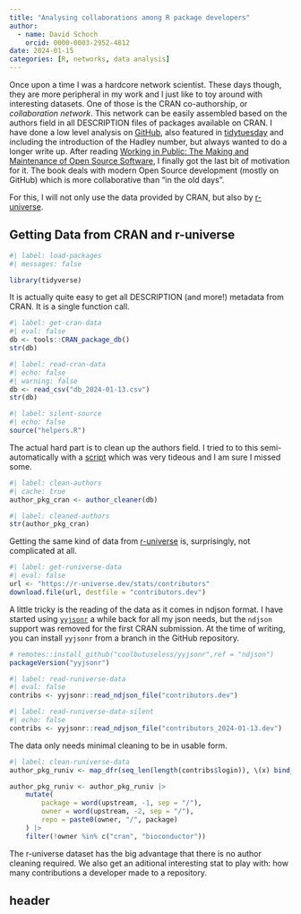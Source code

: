 ```yaml
---
title: "Analysing collaborations among R package developers"
author:
  - name: David Schoch
    orcid: 0000-0003-2952-4812
date: 2024-01-15
categories: [R, networks, data analysis]
---
```


Once upon a time I was a hardcore network scientist. These days though, they are more peripheral in my work and I just like to toy around with interesting datasets. One of those is the CRAN co-authorship, or *collaboration network*. This network can be easily assembled based on the authors field in all DESCRIPTION files of packages available on CRAN. I have done a low level analysis on [GitHub](https://github.com/schochastics/CRAN_collaboration), also featured in
[tidytuesday](https://github.com/rfordatascience/tidytuesday/tree/master/data/2023/2023-09-19) and including the introduction of the Hadley number, but always wanted to do a longer write up. After reading [Working in Public: The Making and Maintenance of Open Source Software](https://press.stripe.com/working-in-public), I finally got the last bit of motivation for it. The book deals with modern Open Source development (mostly on GitHub) which is more collaborative than "in the old days". 

For this, I will not only use the data provided by CRAN, but also by [r-universe](https://r-universe.dev).

## Getting Data from CRAN and r-universe

```r
#| label: load-packages
#| messages: false

library(tidyverse)
```

It is actually quite easy to get all DESCRIPTION (and more!) metadata from CRAN. It is a single function call. 
```r
#| label: get-cran-data
#| eval: false
db <- tools::CRAN_package_db()
str(db)
```

```r
#| label: read-cran-data
#| echo: false
#| warning: false
db <- read_csv("db_2024-01-13.csv")
str(db)
```


```r
#| label: silent-source
#| echo: false
source("helpers.R")
```

The actual hard part is to clean up the authors field. I tried to to this semi-automatically with a [script](https://github.com/schochastics/CRAN_collaboration/blob/main/Rscripts/helpers.R) which was very tideous and I am sure I missed some.

```r
#| label: clean-authors
#| cache: true
author_pkg_cran <- author_cleaner(db)
```


```r
#| label: cleaned-authors
str(author_pkg_cran)
```

Getting the same kind of data from [r-universe](https://r-universe.dev) is, surprisingly, not complicated at all.

```r
#| label: get-runiverse-data
#| eval: false
url <- "https://r-universe.dev/stats/contributors"
download.file(url, destfile = "contributors.dev")
```

A little tricky is the reading of the data as it comes in ndjson format. I have started using [`yyjsonr`](https://github.com/coolbutuseless/yyjsonr) a while back for all my json needs, but the `ndjson` support was removed for the first CRAN submission. At the time of writing, you can install `yyjsonr` from a branch in the GitHub repository. 

```r
# remotes::install_github("coolbutuseless/yyjsonr",ref = "ndjson")
packageVersion("yyjsonr")
```


```r
#| label: read-runiverse-data
#| eval: false
contribs <- yyjsonr::read_ndjson_file("contributors.dev")
```

```r
#| label: read-runiverse-data-silent
#| echo: false
contribs <- yyjsonr::read_ndjson_file("contributors_2024-01-13.dev")
```

The data only needs minimal cleaning to be in usable form.

```r
#| label: clean-runiverse-data
author_pkg_runiv <- map_dfr(seq_len(length(contribs$login)), \(x) bind_cols(author = contribs$login[x], contribs$repos[[x]]))

author_pkg_runiv <- author_pkg_runiv |>
    mutate(
        package = word(upstream, -1, sep = "/"),
        owner = word(upstream, -2, sep = "/"),
        repo = paste0(owner, "/", package)
    ) |>
    filter(!owner %in% c("cran", "bioconductor"))
```

The r-universe dataset has the big advantage that there is no author cleaning required. We also get an aditional interesting stat to play with: how many contributions a developer made to a repository. 

## header

